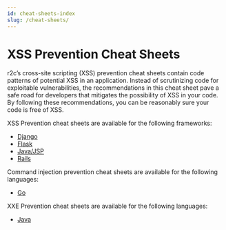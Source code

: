 ```yaml
---
id: cheat-sheets-index
slug: /cheat-sheets/
---
```


# XSS Prevention Cheat Sheets

r2c’s cross-site scripting (XSS) prevention cheat sheets contain code patterns of potential XSS in an application. Instead of scrutinizing code for exploitable vulnerabilities, the recommendations in this cheat sheet pave a safe road for developers that mitigates the possibility of XSS in your code. By following these recommendations, you can be reasonably sure your code is free of XSS.

XSS Prevention cheat sheets are available for the following frameworks:

- [Django](django-xss.mdx)
- [Flask](flask-xss.mdx)
- [Java/JSP](java-jsp-xss.mdx)
- [Rails](rails-xss.mdx)

Command injection prevention cheat sheets are available for the following languages:

- [Go](go-command-injection.mdx)

XXE Prevention cheat sheets are available for the following languages:

- [Java](java-xxe.mdx)
